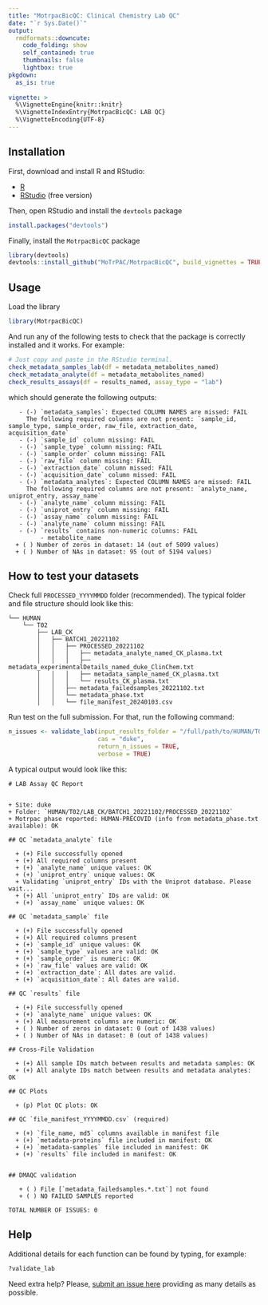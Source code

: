 ```yaml
---
title: "MotrpacBicQC: Clinical Chemistry Lab QC"
date: "`r Sys.Date()`"
output:
  rmdformats::downcute:
    code_folding: show
    self_contained: true
    thumbnails: false
    lightbox: true
pkgdown:
  as_is: true
  
vignette: >
  %\VignetteEngine{knitr::knitr}
  %\VignetteIndexEntry{MotrpacBicQC: LAB QC}
  %\VignetteEncoding{UTF-8}
---
```



## Installation

First, download and install R and RStudio:

- [R](https://mirror.las.iastate.edu/CRAN/) 
- [RStudio](https://rstudio.com/products/rstudio/download/) (free version)

Then, open RStudio and install the `devtools` package

```r
install.packages("devtools")
```

Finally, install the `MotrpacBicQC` package

```r
library(devtools)
devtools::install_github("MoTrPAC/MotrpacBicQC", build_vignettes = TRUE)
```


## Usage

Load the library

```r
library(MotrpacBicQC)
```

And run any of the following tests to check that the package 
is correctly installed and it works. For example:

```r
# Just copy and paste in the RStudio terminal. 
check_metadata_samples_lab(df = metadata_metabolites_named)
check_metadata_analyte(df = metadata_metabolites_named)
check_results_assays(df = results_named, assay_type = "lab")
```

which should generate the following outputs:

```
   - (-) `metadata_samples`: Expected COLUMN NAMES are missed: FAIL
	 The following required columns are not present: `sample_id, sample_type, sample_order, raw_file, extraction_date, acquisition_date`
   - (-) `sample_id` column missing: FAIL
   - (-) `sample_type` column missing: FAIL
   - (-) `sample_order` column missing: FAIL
   - (-) `raw_file` column missing: FAIL
   - (-) `extraction_date` column missed: FAIL
   - (-) `acquisition_date` column missed: FAIL
   - (-) `metadata_analytes`: Expected COLUMN NAMES are missed: FAIL
	 The following required columns are not present: `analyte_name, uniprot_entry, assay_name`
   - (-) `analyte_name` column missing: FAIL
   - (-) `uniprot_entry` column missing: FAIL
   - (-) `assay_name` column missing: FAIL
   - (-) `analyte_name` column missing: FAIL
   - (-) `results` contains non-numeric columns: FAIL
		 - metabolite_name
  + ( ) Number of zeros in dataset: 14 (out of 5099 values)
  + ( ) Number of NAs in dataset: 95 (out of 5194 values)
```

## How to test your datasets

Check full `PROCESSED_YYYYMMDD` folder (recommended). The typical folder and
file structure should look like this:

```
└── HUMAN
    └── T02
        ├── LAB_CK
        │   ├── BATCH1_20221102
        │   │   ├── PROCESSED_20221102
        │   │   │   ├── metadata_analyte_named_CK_plasma.txt
        │   │   │   ├── metadata_experimentalDetails_named_duke_ClinChem.txt
        │   │   │   ├── metadata_sample_named_CK_plasma.txt
        │   │   │   └── results_CK_plasma.txt
        │   │   ├── metadata_failedsamples_20221102.txt
        │   │   └── metadata_phase.txt
        │   │   └── file_manifest_20240103.csv
```


Run test on the full submission. For that, run the following command:

```r
n_issues <- validate_lab(input_results_folder = "/full/path/to/HUMAN/T02/LAB_CK/BATCH1_20221102/PROCESSED_20221102/", 
                         cas = "duke",
                         return_n_issues = TRUE,
                         verbose = TRUE)
```

A typical output would look like this:

```
# LAB Assay QC Report


+ Site: duke  
+ Folder: `HUMAN/T02/LAB_CK/BATCH1_20221102/PROCESSED_20221102`
+ Motrpac phase reported: HUMAN-PRECOVID (info from metadata_phase.txt available): OK                

## QC `metadata_analyte` file

  + (+) File successfully opened
  + (+) All required columns present
  + (+) `analyte_name` unique values: OK
  + (+) `uniprot_entry` unique values: OK
  + Validating `uniprot_entry` IDs with the Uniprot database. Please wait...
  + (+) All `uniprot_entry` IDs are valid: OK
  + (+) `assay_name` unique values: OK

## QC `metadata_sample` file

  + (+) File successfully opened
  + (+) All required columns present
  + (+) `sample_id` unique values: OK
  + (+) `sample_type` values are valid: OK
  + (+) `sample_order` is numeric: OK
  + (+) `raw_file` values are valid: OK
  + (+) `extraction_date`: All dates are valid.
  + (+) `acquisition_date`: All dates are valid.

## QC `results` file

  + (+) File successfully opened
  + (+) `analyte_name` unique values: OK
  + (+) All measurement columns are numeric: OK
  + ( ) Number of zeros in dataset: 0 (out of 1438 values)
  + ( ) Number of NAs in dataset: 0 (out of 1438 values)

## Cross-File Validation

  + (+) All sample IDs match between results and metadata samples: OK
  + (+) All analyte IDs match between results and metadata analytes: OK

## QC Plots

  + (p) Plot QC plots: OK

## QC `file_manifest_YYYYMMDD.csv` (required)

  + (+) `file_name, md5` columns available in manifest file
  + (+) `metadata-proteins` file included in manifest: OK
  + (+) `metadata-samples` file included in manifest: OK
  + (+) `results` file included in manifest: OK


## DMAQC validation

   + ( ) File [`metadata_failedsamples.*.txt`] not found
   + ( ) NO FAILED SAMPLES reported

TOTAL NUMBER OF ISSUES: 0
```

## Help

Additional details for each function can be found by typing, for example:

```r
?validate_lab
```

Need extra help? Please, [submit an issue here](https://github.com/MoTrPAC/MotrpacBicQC/issues) 
providing as many details as possible.

